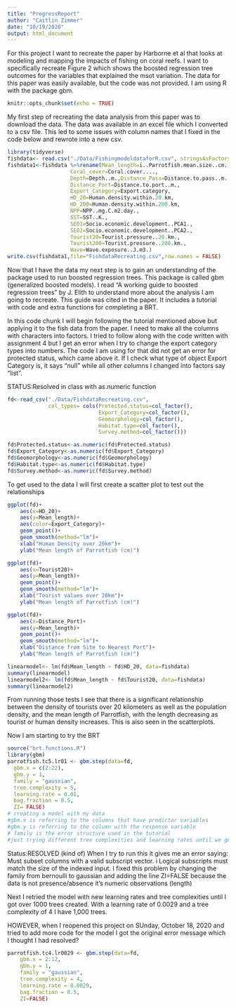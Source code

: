 ```yaml
---
title: "ProgressReport"
author: "Caitlin Zimmer"
date: "10/19/2020"
output: html_document
---
```

For this project I want to recreate the paper by Harborne et al that looks at modeling and mapping the impacts of fishing on coral reefs. I want to specifically recreate Figure 2 which shows the boosted regression tree outcomes for the variables that explained the msot variation. The data for this paper was easily available, but the code was not provided. I am using R with the package gbm. 
```r
knitr::opts_chunk$set(echo = TRUE)
```
My first step of recreating the data analysis from this paper was to download the data. The data was available in an excel file which I converted to a csv file. This led to some issues with column names that I fixed in the code below and rewrote into a new csv. 

```r
library(tidyverse)
fishdata<- read.csv("./Data/FishingmodeldataforR.csv", stringsAsFactors = TRUE)
fishdata1<-fishdata %>%rename(Mean_length=ï..Parrotfish.mean.size..cm.,
                    Coral_cover=Coral.cover....,
                    Depth=Depth..m.,Distance_Pass=Distance.to.pass..m.,
                    Distance_Port=Distance.to.port..m.,
                    Export_Category=Export.category, 
                    HD_20=Human.density.within.20.km, 
                    HD_200=Human.density.within.200.km,
                    NPP=NPP..mg.C.m2.day.,
                    SST=SST..K.,
                    SED1=Socio.economic.development..PCA1.,
                    SED2=Socio.economic.development..PCA2.,
                    Tourist20=Tourist.pressure..20.km.,
                    Tourist200=Tourist.pressure..200.km., 
                    Wave=Wave.exposure..J.m3.)
write.csv(fishdata1,file="FishdataRecreating.csv",row.names = FALSE)
```


Now that I have the data my next step is to gain an understanding of the package used to run boosted regression trees. This package is called gbm (generalized boosted models). I read "A working guide to boosted regression trees" by J. Elith to understand more about the analysis I am going to recreate. This guide was cited in the paper. It includes a tutorial with code and extra functions for completing a BRT. 

In this code chunk I will begin following the tutorial mentioned above but applying it to the fish data from the paper. I need to make all the columns with characters into factors. I tried to follow along with the code written with assignment 4 but I get an error when I try to change the export category types into numbers. The code I am using for that did not get an error for protected status, which came above it. If I check what type of object Export Category is, it says "null" while all other columns I changed into factors say "list".

STATUS:Resolved in class with as.numeric function
```r
fd<-read_csv("./Data/FishdataRecreating.csv",
             col_types= cols(Protected.status=col_factor(),
                             Export_Category=col_factor(),
                             Geomorphology=col_factor(),
                             Habitat.type=col_factor(),
                             Survey.method=col_factor()))

fd$Protected.status<-as.numeric(fd$Protected.status)
fd$Export_Category<-as.numeric(fd$Export_Category)
fd$Geomorphology<-as.numeric(fd$Geomorphology)
fd$Habitat.type<-as.numeric(fd$Habitat.type)
fd$Survey.method<-as.numeric(fd$Survey.method)
```

To get used to the data I will first create a scatter plot to test out the relationships
```r
ggplot(fd)+
    aes(x=HD_20)+
    aes(y=Mean_length)+
    aes(color=Export_Category)+
    geom_point()+
    geom_smooth(method="lm")+
    xlab("Human Density over 20km")+
    ylab("Mean length of Parrotfish (cm)")

ggplot(fd)+
    aes(x=Tourist20)+
    aes(y=Mean_length)+
    geom_point()+
    geom_smooth(method="lm")+
    xlab("Tourist values over 20km")+
    ylab("Mean length of Parrotfish (cm)")

ggplot(fd)+
    aes(x=Distance_Port)+
    aes(y=Mean_length)+
    geom_point()+
    geom_smooth(method="lm")+
    xlab("Distance from Site to Nearest Port")+
    ylab("Mean length of Parrotfish (cm)")

linearmodel<- lm(fd$Mean_length ~ fd$HD_20, data=fishdata)
summary(linearmodel)
linearmodel2<- lm(fd$Mean_length ~ fd$Tourist20, data=fishdata)
summary(linearmodel2)
```
From running those tests I see that there is a significant relationship between the density of tourists over 20 kilometers as well as the population density, and the mean length of Parrotfish, with the length decreasing as tourist or human density increases. This is also seen in the scatterplots. 

Now I am starting to try the BRT
```r
source("brt.functions.R")
library(gbm)
parrotfish.tc5.lr01 <- gbm.step(data=fd, 
  gbm.x = c(2:22),
  gbm.y = 1,
  family = "gaussian",
  tree.complexity = 5,
  learning.rate = 0.01,
  bag.fraction = 0.5,
  ZI= FALSE)
# creating a model with my data
#gbm.x is referring to the columns that have predictor variables
#gbm.y is referring to the column with the response variable
# family is the error structure used in the tutorial
#just trying different tree complexities and learning rates until we get a model with enough trees (over 1000)
```
Status:RESOLVED (kind of)
When I try to run this it gives me an error saying: Must subset columns with a valid subscript vector. i Logical subscripts must match the size of the indexed input.
I fixed this problem by changing the family from bernoulli to gaussian and adding the line ZI=FALSE because the data is not presence/absence it's numeric observations (length)

Next I retried the model with new learning rates and tree complexities until I got over 1000 trees created. With a learning rate of 0.0029 and a tree complexity of 4 I have 1,000 trees.

HOWEVER, when I reopened this project on SUnday, October 18, 2020 and tried to add more code for the model I got the original error message which I thought I had resolved? 
```r
parrotfish.tc4.lr0029 <- gbm.step(data=fd, 
    gbm.x = 2:12,
    gbm.y = 1,
    family = "gaussian",
    tree.complexity = 4,
    learning.rate = 0.0029,
    bag.fraction = 0.5,
    ZI=FALSE)
```
